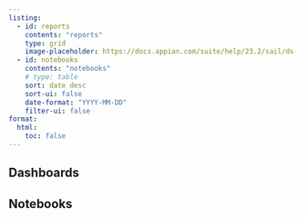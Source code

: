 ```yaml
---
listing:
  - id: reports
    contents: "reports"
    type: grid
    image-placeholder: https://docs.appian.com/suite/help/23.2/sail/ds-images/uxds_images/sales_dashboard_dark_theme.png
  - id: notebooks
    contents: "notebooks"
    # type: table
    sort: date desc
    sort-ui: false
    date-format: "YYYY-MM-DD"
    filter-ui: false
format:
  html:
    toc: false
---
```


## Dashboards

:::{#reports}
:::

## Notebooks

:::{#notebooks}
:::
